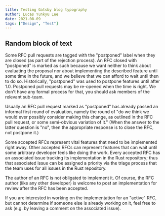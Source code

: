 ```yaml
---
title: Testing Gatsby blog typography
author: Lucas Yunkyu Lee
date: 2021-08-09
tags: ["Design", "Test"]
---
```


## Random block of text

Some RFC pull requests are tagged with the "postponed" label when they are closed (as part of the rejection process). An RFC closed with "postponed" is marked as such because we want neither to think about evaluating the proposal nor about implementing the described feature until some time in the future, and we believe that we can afford to wait until then to do so. Historically, "postponed" was used to postpone features until after 1.0. Postponed pull requests may be re-opened when the time is right. We don't have any formal process for that, you should ask members of the relevant sub-team.

Usually an RFC pull request marked as "postponed" has already passed an informal first round of evaluation, namely the round of "do we think we would ever possibly consider making this change, as outlined in the RFC pull request, or some semi-obvious variation of it." (When the answer to the latter question is "no", then the appropriate response is to close the RFC, not postpone it.)

Some accepted RFCs represent vital features that need to be implemented right away. Other accepted RFCs can represent features that can wait until some arbitrary developer feels like doing the work. Every accepted RFC has an associated issue tracking its implementation in the Rust repository; thus that associated issue can be assigned a priority via the triage process that the team uses for all issues in the Rust repository.

The author of an RFC is not obligated to implement it. Of course, the RFC author (like any other developer) is welcome to post an implementation for review after the RFC has been accepted.

If you are interested in working on the implementation for an "active" RFC, but cannot determine if someone else is already working on it, feel free to ask (e.g. by leaving a comment on the associated issue).
